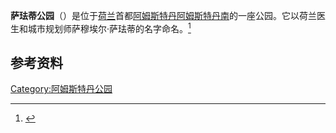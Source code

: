 {{Infobox park
| name = 萨珐蒂公园<br />Sarphatipark
| photo = Sarphatipark 2011.jpg
| photo_width = 250
| photo_caption = 2005年的萨珐蒂公园
| type = {{tsl|en|Urban park||Urban park}}
| location = {{NLD}}[[北荷兰省|北荷兰省]][[阿姆斯特丹|阿姆斯特丹]]
| coords = 
| area = 
| created = 
| operator = {{tsl|en|Amsterdam Oud-Zuid||Amsterdam Oud-Zuid}}
| visitation_num = 
| status = 
}}
'''萨珐蒂公园'''（{{lang-nl|Sarphatipark}}）是位于[[荷兰|荷兰]]首都[[阿姆斯特丹|阿姆斯特丹]][[阿姆斯特丹南|阿姆斯特丹南]]的一座公园。它以荷兰医生和城市规划师萨穆埃尔·萨珐蒂的名字命名。<ref>{{Cite web|title=Sarphatipark in Amsterdam|url=https://www.amsterdam.info/parks/sarphatipark/|accessdate=2021-04-11|work=Amsterdam.info|language=en}}</ref>

== 参考资料 ==
{{reflist}}

{{阿姆斯特丹公园和广场}}

[[Category:阿姆斯特丹公园|Category:阿姆斯特丹公园]]